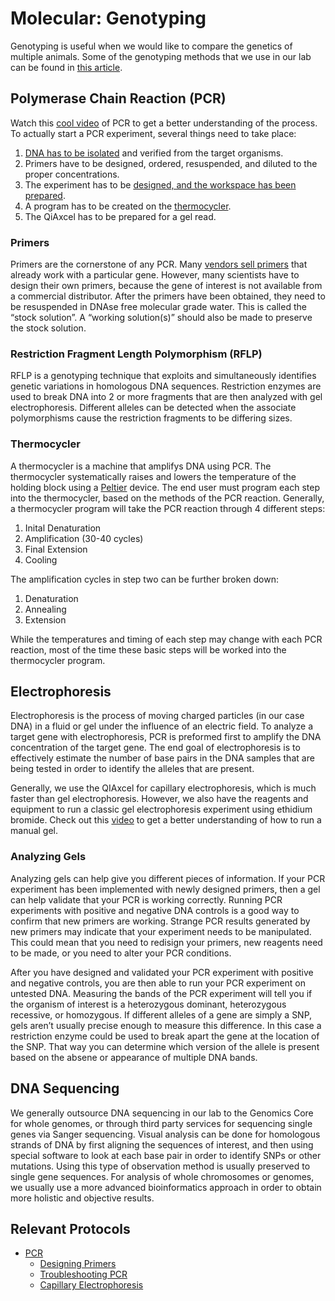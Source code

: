 # Molecular: Genotyping {#molecular_genotyping}

Genotyping is useful when we would like to compare the genetics of multiple animals.  Some of the genotyping methods that we use in our lab can be found in [this article](https://en.wikipedia.org/wiki/Genotyping).

## Polymerase Chain Reaction (PCR)

Watch this [cool video](https://www.youtube.com/watch?v=2KoLnIwoZKU) of PCR to get a better understanding of the process.  To actually start a PCR experiment, several things need to take place:

1. [DNA has to be isolated](#dna_isolation) and verified from the target organisms.
2. Primers have to be designed, ordered, resuspended, and diluted to the proper concentrations.
3. The experiment has to be [designed, and the workspace has been prepared](#molecular_best_practices).
4. A program has to be created on the [thermocycler](#thermocycler).
5. The QiAxcel has to be prepared for a gel read.

### Primers

Primers are the cornerstone of any PCR.  Many [vendors sell primers](#quartzy) that already work with a particular gene.  However, many scientists have to design their own primers, because the gene of interest is not available from a commercial distributor.  After the primers have been obtained, they need to be resuspended in DNAse free molecular grade water.  This is called the "stock solution".  A "working solution(s)" should also be made to preserve the stock solution.

### Restriction Fragment Length Polymorphism (RFLP)

RFLP is a genotyping technique that exploits and simultaneously identifies genetic variations in homologous DNA sequences.  Restriction enzymes are used to break DNA into 2 or more fragments that are then analyzed with gel electrophoresis.  Different alleles can be detected when the associate polymorphisms cause the restriction fragments to be differing sizes.

### Thermocycler

A thermocycler is a machine that amplifys DNA using PCR.  The thermocycler systematically raises and lowers the temperature of the holding block using a [Peltier](https://en.wikipedia.org/wiki/Thermoelectric_effect#Peltier_effect) device.  The end user must program each step into the thermocycler, based on the methods of the PCR reaction.  Generally, a thermocycler program will take the PCR reaction through 4 different steps:

1. Inital Denaturation
2. Amplification (30-40 cycles)
3. Final Extension
4. Cooling

The amplification cycles in step two can be further broken down:

1. Denaturation
2. Annealing
3. Extension

While the temperatures and timing of each step may change with each PCR reaction, most of the time these basic steps will be worked into the thermocycler program.

## Electrophoresis

Electrophoresis is the process of moving charged particles (in our case DNA) in a fluid or gel under the influence of an electric field.  To analyze a target gene with electrophoresis, PCR is preformed first to amplify the DNA concentration of the target gene.  The end goal of electrophoresis is to effectively estimate the number of base pairs in the DNA samples that are being tested in order to identify the alleles that are present.

Generally, we use the QIAxcel for capillary electrophoresis, which is much faster than gel electrophoresis.  However, we also have the reagents and equipment to run a classic gel electrophoresis experiment using ethidium bromide.  Check out this [video](https://www.youtube.com/watch?v=sSKls2kNC4U&list=PLe4H-Q82aBZDV_E7q5-lUAPPkcfVgOquZ&index=5) to get a better understanding of how to run a manual gel.

### Analyzing Gels

Analyzing gels can help give you different pieces of information.  If your PCR experiment has been implemented with newly designed primers, then a gel can help validate that your PCR is working correctly.  Running PCR experiments with positive and negative DNA controls is a good way to confirm that new primers are working.  Strange PCR results generated by new primers may indicate that your experiment needs to be manipulated.  This could mean that you need to redisign your primers, new reagents need to be made, or you need to alter your PCR conditions.  

After you have designed and validated your PCR experiment with positive and negative controls, you are then able to run your PCR experiment on untested DNA.  Measuring the bands of the PCR experiment will tell you if the organism of interest is a heterozygous dominant, heterozygous recessive, or homozygous.  If different alleles of a gene are simply a SNP, gels aren't usually precise enough to measure this difference.  In this case a restriction enzyme could be used to break apart the gene at the location of the SNP.  That way you can determine which version of the allele is present based on the absene or appearance of multiple DNA bands.

## DNA Sequencing {#dna_sequencing}

We generally outsource DNA sequencing in our lab to the Genomics Core for whole genomes, or through third party services for sequencing single genes via Sanger sequencing.  Visual analysis can be done for homologous strands of DNA by first aligning the sequences of interest, and then using special software to look at each base pair in order to identify SNPs or other mutations.  Using this type of observation method is usually preserved to single gene sequences.  For analysis of whole chromosomes or genomes, we usually use a more advanced bioinformatics approach in order to obtain more holistic and objective results.

## Relevant Protocols

* [PCR](#pcr_protocol)
    * [Designing Primers](#design_primers)
    * [Troubleshooting PCR](#troubleshooting_pcr)
    * [Capillary Electrophoresis](#capillary_electrophoresis)
